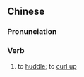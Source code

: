 {{also|蜷缩}}
==Chinese==
{{zh-forms|s=蜷缩}}

===Pronunciation===
{{zh-pron
|m=quánsuō
|c=kyun4 suk1
|cat=v
}}

===Verb===
{{zh-verb}}

# to [[huddle]]; to [[curl up]]
#: {{zh-x|室外 非常 寒冷，大家 都 把 身體 蜷縮 起來{lai} 保暖。|It's freezing outside, everyone '''huddle''' together to keep warm.}}